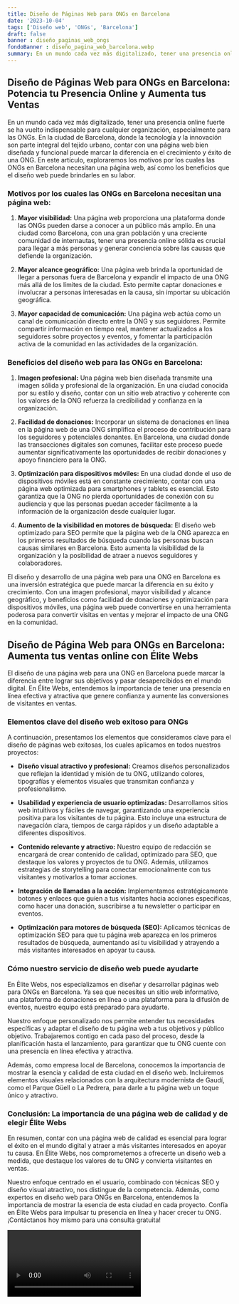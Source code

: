```yaml
---
title: Diseño de Páginas Web para ONGs en Barcelona
date: '2023-10-04'
tags: ['Diseño web', 'ONGs', 'Barcelona']
draft: false
banner : diseño_paginas_web_ongs
fondoBanner : diseño_pagina_web_barcelona.webp
summary: En un mundo cada vez más digitalizado, tener una presencia online fuerte se ha vuelto indispensable para cualquier organización, especialmente para las ONGs. En la ciudad de Barcelona, donde la tecnología y la innovación son parte integral del tejido urbano, contar con una página web bien diseñada y funcional puede marcar la diferencia en el crecimiento y éxito de una ONG. En este artículo, exploraremos los motivos por los cuales las ONGs en Barcelona necesitan una página web, así como los beneficios que el diseño web puede brindarles en su labor.
---
```


## **Diseño de Páginas Web para ONGs en Barcelona: Potencia tu Presencia Online y Aumenta tus Ventas**

En un mundo cada vez más digitalizado, tener una presencia online fuerte se ha vuelto indispensable para cualquier organización, especialmente para las ONGs. En la ciudad de Barcelona, donde la tecnología y la innovación son parte integral del tejido urbano, contar con una página web bien diseñada y funcional puede marcar la diferencia en el crecimiento y éxito de una ONG. En este artículo, exploraremos los motivos por los cuales las ONGs en Barcelona necesitan una página web, así como los beneficios que el diseño web puede brindarles en su labor.

### **Motivos por los cuales las ONGs en Barcelona necesitan una página web:**

1. **Mayor visibilidad:** Una página web proporciona una plataforma donde las ONGs pueden darse a conocer a un público más amplio. En una ciudad como Barcelona, con una gran población y una creciente comunidad de internautas, tener una presencia online sólida es crucial para llegar a más personas y generar conciencia sobre las causas que defiende la organización.

2. **Mayor alcance geográfico:** Una página web brinda la oportunidad de llegar a personas fuera de Barcelona y expandir el impacto de una ONG más allá de los límites de la ciudad. Esto permite captar donaciones e involucrar a personas interesadas en la causa, sin importar su ubicación geográfica.

3. **Mayor capacidad de comunicación:** Una página web actúa como un canal de comunicación directo entre la ONG y sus seguidores. Permite compartir información en tiempo real, mantener actualizados a los seguidores sobre proyectos y eventos, y fomentar la participación activa de la comunidad en las actividades de la organización.

### **Beneficios del diseño web para las ONGs en Barcelona:**

1. **Imagen profesional:** Una página web bien diseñada transmite una imagen sólida y profesional de la organización. En una ciudad conocida por su estilo y diseño, contar con un sitio web atractivo y coherente con los valores de la ONG refuerza la credibilidad y confianza en la organización.

2. **Facilidad de donaciones:** Incorporar un sistema de donaciones en línea en la página web de una ONG simplifica el proceso de contribución para los seguidores y potenciales donantes. En Barcelona, una ciudad donde las transacciones digitales son comunes, facilitar este proceso puede aumentar significativamente las oportunidades de recibir donaciones y apoyo financiero para la ONG.

3. **Optimización para dispositivos móviles:** En una ciudad donde el uso de dispositivos móviles está en constante crecimiento, contar con una página web optimizada para smartphones y tablets es esencial. Esto garantiza que la ONG no pierda oportunidades de conexión con su audiencia y que las personas puedan acceder fácilmente a la información de la organización desde cualquier lugar.

4. **Aumento de la visibilidad en motores de búsqueda:** El diseño web optimizado para SEO permite que la página web de la ONG aparezca en los primeros resultados de búsqueda cuando las personas buscan causas similares en Barcelona. Esto aumenta la visibilidad de la organización y la posibilidad de atraer a nuevos seguidores y colaboradores.

El diseño y desarrollo de una página web para una ONG en Barcelona es una inversión estratégica que puede marcar la diferencia en su éxito y crecimiento. Con una imagen profesional, mayor visibilidad y alcance geográfico, y beneficios como facilidad de donaciones y optimización para dispositivos móviles, una página web puede convertirse en una herramienta poderosa para convertir visitas en ventas y mejorar el impacto de una ONG en la comunidad.

<GifSeo />

<Cta />

## Diseño de Página Web para ONGs en Barcelona: Aumenta tus ventas online con Élite Webs

El diseño de una página web para una ONG en Barcelona puede marcar la diferencia entre lograr sus objetivos y pasar desapercibidos en el mundo digital. En Élite Webs, entendemos la importancia de tener una presencia en línea efectiva y atractiva que genere confianza y aumente las conversiones de visitantes en ventas. 

### Elementos clave del diseño web exitoso para ONGs

A continuación, presentamos los elementos que consideramos clave para el diseño de páginas web exitosas, los cuales aplicamos en todos nuestros proyectos:

- **Diseño visual atractivo y profesional:** Creamos diseños personalizados que reflejan la identidad y misión de tu ONG, utilizando colores, tipografías y elementos visuales que transmitan confianza y profesionalismo.

- **Usabilidad y experiencia de usuario optimizadas:** Desarrollamos sitios web intuitivos y fáciles de navegar, garantizando una experiencia positiva para los visitantes de tu página. Esto incluye una estructura de navegación clara, tiempos de carga rápidos y un diseño adaptable a diferentes dispositivos.

- **Contenido relevante y atractivo:** Nuestro equipo de redacción se encargará de crear contenido de calidad, optimizado para SEO, que destaque los valores y proyectos de tu ONG. Además, utilizamos estrategias de storytelling para conectar emocionalmente con tus visitantes y motivarlos a tomar acciones.

- **Integración de llamadas a la acción:** Implementamos estratégicamente botones y enlaces que guíen a tus visitantes hacia acciones específicas, como hacer una donación, suscribirse a tu newsletter o participar en eventos.

- **Optimización para motores de búsqueda (SEO):** Aplicamos técnicas de optimización SEO para que tu página web aparezca en los primeros resultados de búsqueda, aumentando así tu visibilidad y atrayendo a más visitantes interesados en apoyar tu causa.

### Cómo nuestro servicio de diseño web puede ayudarte

En Élite Webs, nos especializamos en diseñar y desarrollar páginas web para ONGs en Barcelona. Ya sea que necesites un sitio web informativo, una plataforma de donaciones en línea o una plataforma para la difusión de eventos, nuestro equipo está preparado para ayudarte.

Nuestro enfoque personalizado nos permite entender tus necesidades específicas y adaptar el diseño de tu página web a tus objetivos y público objetivo. Trabajaremos contigo en cada paso del proceso, desde la planificación hasta el lanzamiento, para garantizar que tu ONG cuente con una presencia en línea efectiva y atractiva.

Además, como empresa local de Barcelona, conocemos la importancia de mostrar la esencia y calidad de esta ciudad en el diseño web. Incluiremos elementos visuales relacionados con la arquitectura modernista de Gaudí, como el Parque Güell o La Pedrera, para darle a tu página web un toque único y atractivo.

### Conclusión: La importancia de una página web de calidad y de elegir Élite Webs

En resumen, contar con una página web de calidad es esencial para lograr el éxito en el mundo digital y atraer a más visitantes interesados en apoyar tu causa. En Élite Webs, nos comprometemos a ofrecerte un diseño web a medida, que destaque los valores de tu ONG y convierta visitantes en ventas.

Nuestro enfoque centrado en el usuario, combinado con técnicas SEO y diseño visual atractivo, nos distingue de la competencia. Además, como expertos en diseño web para ONGs en Barcelona, entendemos la importancia de mostrar la esencia de esta ciudad en cada proyecto. Confía en Élite Webs para impulsar tu presencia en línea y hacer crecer tu ONG. ¡Contáctanos hoy mismo para una consulta gratuita!

<Video />

<CtaBot job='ONGs' city='Barcelona'/>

<Gmaps query='Barcelona+españa+maps' />
